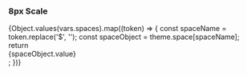 
### 8px Scale

<div>
	{Object.values(vars.spaces).map((token) => {
		const spaceName = token.replace('$', '');
		const spaceObject = theme.space[spaceName];
		return <div>{spaceObject.value}</div>;
	})}
</div>
